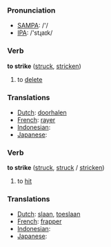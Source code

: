 === Pronunciation ===
*[[w:SAMPA|SAMPA]]: /'/
*[[w:IPA|IPA]]: /'stɻaɪk/

=== Verb ===

'''to strike''' ([[struck]], [[stricken]])

# to [[delete]]

=== Translations ===
*[[Dutch]]: [[doorhalen]]
*[[French]]: [[rayer]]
*[[Indonesian]]: [[]]
*[[Japanese]]: [[]]

=== Verb ===

'''to strike''' ([[struck]], [[struck]] / [[stricken]])

# to [[hit]]

=== Translations ===
*[[Dutch]]: [[slaan]], [[toeslaan]]
*[[French]]: [[frapper]]
*[[Indonesian]]: [[]]
*[[Japanese]]: [[]]